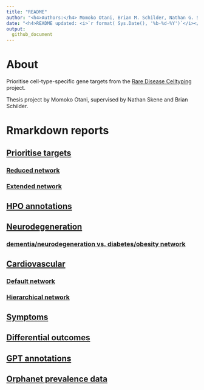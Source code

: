 ```yaml
---
title: "README"
author: "<h4>Authors:</h4> Momoko Otani, Brian M. Schilder, Nathan G. Skene"
date: "<h4>README updated: <i>`r format( Sys.Date(), '%b-%d-%Y')`</i></h4>"
output:
  github_document
---
```


# About

Prioritise cell-type-specific gene targets from
the [Rare Disease Celltyping](https://neurogenomics.github.io/rare_disease_celltyping_apps/home/)
project.

Thesis project by Momoko Otani, supervised by Nathan Skene and Brian Schilder.

# Rmarkdown reports

## [Prioritise targets](https://neurogenomics.github.io/RareDiseasePrioritisation/reports/prioritise_targets)
### [Reduced network](https://neurogenomics.github.io/RareDiseasePrioritisation/networks/top_targets_network.html)
### [Extended network](https://neurogenomics.github.io/RareDiseasePrioritisation/networks/all_targets_network.html)

## [HPO annotations](https://neurogenomics.github.io/RareDiseasePrioritisation/reports/HPO_annotations)
## [Neurodegeneration](https://neurogenomics.github.io/RareDiseasePrioritisation/reports/neurodegeneration)
### [dementia/neurodegeneration vs. diabetes/obesity network](https://neurogenomics.github.io/RareDiseasePrioritisation/networks/dementia_diabetes_network.html)
## [Cardiovascular](https://neurogenomics.github.io/RareDiseasePrioritisation/reports/cardiovascular.html)
### [Default network](https://neurogenomics.github.io/RareDiseasePrioritisation/networks/cardiovascular_network.html)
### [Hierarchical network](https://neurogenomics.github.io/RareDiseasePrioritisation/networks/cardiovascular_hierarchical_network.html)

## [Symptoms](https://neurogenomics.github.io/RareDiseasePrioritisation/reports/symptoms)
## [Differential outcomes](https://neurogenomics.github.io/RareDiseasePrioritisation/reports/differential_outcomes)
## [GPT annotations](https://neurogenomics.github.io/RareDiseasePrioritisation/reports/gpt_annotations)
## [Orphanet prevalence data](https://neurogenomics.github.io/RareDiseasePrioritisation/reports/orphanet_prevalence)

